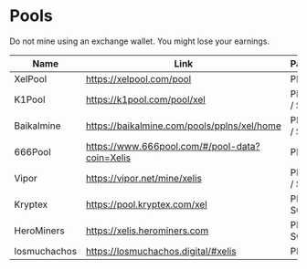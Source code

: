 # Pools

Do not mine using an exchange wallet. You might lose your earnings.

| Name                   | Link                                            | Payout            | Fee       |
|------------------------|-------------------------------------------------|-------------------|-----------|
| XelPool                | https://xelpool.com/pool                        | PPLNS             | 0%      |
| K1Pool                 | https://k1pool.com/pool/xel                     | PPLNS / SOLO      | 1%        |
| Baikalmine             | https://baikalmine.com/pools/pplns/xel/home     | PPLNS / SOLO      | 0.5% / 1% |
| 666Pool                | https://www.666pool.com/#/pool-data?coin=Xelis  | PPLNS             | 1%        |
| Vipor                  | https://vipor.net/mine/xelis                    | PPLNS / SOLO      | 0%        |
| Kryptex                | https://pool.kryptex.com/xel                    | PROP / SOLO       | 0%        |
| HeroMiners             | https://xelis.herominers.com                    | PROP / SOLO       | 0%        |
| losmuchachos           | https://losmuchachos.digital/#xelis             | PPLNS             | 0%        |